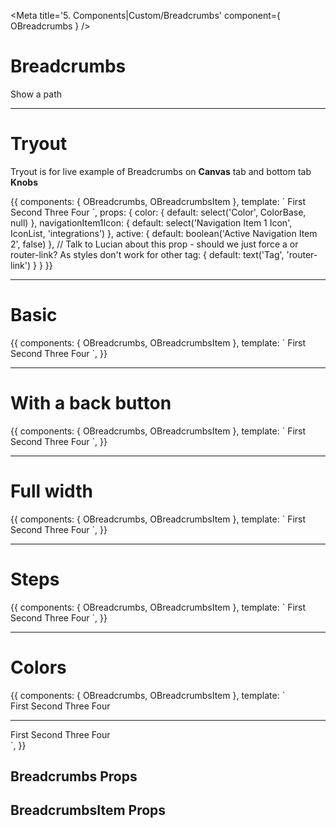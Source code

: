 <!-- Storybook Addon imports -->

<!-- Component import -->

<!-- Additional Helpers -->

<!-- Need to add decorator to Story, for router-link to be recognized -->


<Meta title='5. Components|Custom/Breadcrumbs' component={ OBreadcrumbs } />

# Breadcrumbs

Show a path


<hr/>


# Tryout

Tryout is for live example of Breadcrumbs on **Canvas** tab and bottom tab **Knobs**

<Story name='Tryout' decorators={[BasicRouterDecorator]}>
  {{
    components: { OBreadcrumbs, OBreadcrumbsItem },
    template: `<o-breadcrumbs :color="color">
        <o-breadcrumbs-item to="/" :icon="navigationItem1Icon">First</o-breadcrumbs-item>
        <o-breadcrumbs-item to="/second" :active="active">Second</o-breadcrumbs-item>
        <o-breadcrumbs-item to="/three">Three</o-breadcrumbs-item>
        <o-breadcrumbs-item to="/four">Four</o-breadcrumbs-item>
      </o-breadcrumbs>`,
    props: {
      color: {
        default: select('Color', ColorBase, null)
      },
      navigationItem1Icon: {
        default: select('Navigation Item 1 Icon', IconList, 'integrations')
      },
      active: {
        default: boolean('Active Navigation Item 2', false)
      },
      // Talk to Lucian about this prop - should we just force a or router-link? As styles don't work for other
      tag: {
        default: text('Tag', 'router-link')
      }
    }
  }}
</Story>


<hr />

# Basic

<Preview>
  <Story name='Basic' decorators={[BasicRouterDecorator]}>
    {{
      components: { OBreadcrumbs, OBreadcrumbsItem },
      template: `<o-breadcrumbs>
          <o-breadcrumbs-item to="/" icon="integrations">First</o-breadcrumbs-item>
          <o-breadcrumbs-item to="/second">Second</o-breadcrumbs-item>
          <o-breadcrumbs-item to="/three">Three</o-breadcrumbs-item>
          <o-breadcrumbs-item to="/four">Four</o-breadcrumbs-item>
        </o-breadcrumbs>`,
    }}
  </Story>
</Preview>


<hr />

# With a back button

<Preview>
  <Story name='With a back button' decorators={[BasicRouterDecorator]}>
    {{
      components: { OBreadcrumbs, OBreadcrumbsItem },
      template: `<o-breadcrumbs back_route="back" back_route_text="Back text">
          <o-breadcrumbs-item to="/" icon="integrations">First</o-breadcrumbs-item>
          <o-breadcrumbs-item to="/second">Second</o-breadcrumbs-item>
          <o-breadcrumbs-item to="/three">Three</o-breadcrumbs-item>
          <o-breadcrumbs-item to="/four">Four</o-breadcrumbs-item>
        </o-breadcrumbs>`,
    }}
  </Story>
</Preview>


<hr />

# Full width

<Preview>
  <Story name='Full width' decorators={[BasicRouterDecorator]}>
    {{
      components: { OBreadcrumbs, OBreadcrumbsItem },
      template: `<o-breadcrumbs size="full">
          <o-breadcrumbs-item to="/" icon="integrations">First</o-breadcrumbs-item>
          <o-breadcrumbs-item to="/second">Second</o-breadcrumbs-item>
          <o-breadcrumbs-item to="/three">Three</o-breadcrumbs-item>
          <o-breadcrumbs-item to="/four">Four</o-breadcrumbs-item>
        </o-breadcrumbs>`,
    }}
  </Story>
</Preview>


<hr />

# Steps

<Preview>
  <Story name='Steps' decorators={[BasicRouterDecorator]}>
    {{
      components: { OBreadcrumbs, OBreadcrumbsItem },
      template: `<o-breadcrumbs>
          <o-breadcrumbs-item icon="integrations" :active="true">First</o-breadcrumbs-item>
          <o-breadcrumbs-item :active="true">Second</o-breadcrumbs-item>
          <o-breadcrumbs-item to="#">Three</o-breadcrumbs-item>
          <o-breadcrumbs-item to="#">Four</o-breadcrumbs-item>
        </o-breadcrumbs>`,
    }}
  </Story>
</Preview>


<hr />

# Colors

<Preview>
  <Story name='Colors' decorators={[BasicRouterDecorator]}>
    {{
      components: { OBreadcrumbs, OBreadcrumbsItem },
      template: `<div>
        <o-breadcrumbs color="primary">
          <o-breadcrumbs-item icon="integrations" :active="true">First</o-breadcrumbs-item>
          <o-breadcrumbs-item :active="true">Second</o-breadcrumbs-item>
          <o-breadcrumbs-item to="#">Three</o-breadcrumbs-item>
          <o-breadcrumbs-item to="#">Four</o-breadcrumbs-item>
        </o-breadcrumbs>
        <hr />
        <o-breadcrumbs color="secondary">
          <o-breadcrumbs-item icon="integrations" :active="true">First</o-breadcrumbs-item>
          <o-breadcrumbs-item :active="true">Second</o-breadcrumbs-item>
          <o-breadcrumbs-item to="#">Three</o-breadcrumbs-item>
          <o-breadcrumbs-item to="#">Four</o-breadcrumbs-item>
        </o-breadcrumbs>
      </div>`,
    }}
  </Story>
</Preview>


## Breadcrumbs Props

<Props of={OBreadcrumbs} />



## BreadcrumbsItem Props

<Props of={OBreadcrumbsItem} />